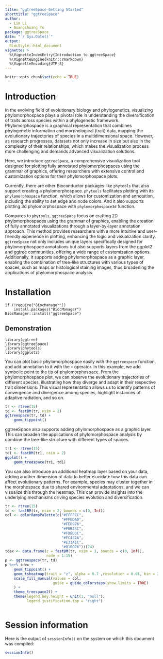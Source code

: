 ```yaml
---
title: "ggtreeSpace-Getting Started"
shorttitle: "ggtreeSpace"
author:
  - Lin Li
  - Guangchuang Yu
package: ggtreeSpace
date: "`r Sys.Date()`"
output: 
  BiocStyle::html_document
vignette: >
  %\VignetteIndexEntry{Introduction to ggtreeSpace}
  %\VignetteEngine{knitr::rmarkdown}
  %\VignetteEncoding{UTF-8}  
---
```


```r
knitr::opts_chunk$set(echo = TRUE)
```

# Introduction

In the evolving field of evolutionary biology and phylogenetics, visualizing 
phylomorphospace plays a pivotal role in understanding the diversification of 
traits across species within a phylogenetic framework. Phylomorphospace is a graphical representation that combines phylogenetic information and morphological (trait) data, mapping the evolutionary trajectories of species in a multidimensional space. However, as research progresses, datasets not only increase in size but also in the complexity of their relationships, which makes the visualization process more challenging and demands advanced visualization solutions.

Here, we introduce `ggtreeSpace`, a comprehensive visualization tool designed for plotting fully annotated phylomorphospaces using the grammar of graphics, offering researchers with extensive control and customization options for their phylomorphospace plots.

Currently, there are other Bioconductor packages like `phytools` that also support creating a phylomorphospace. `phytools` facilitates plotting with its `phylomorphospace` function, which allows for customization and annotation, including the ability to set edge and node colors. And it also supports plotting 3d phylomorphospace with `phylomorphospace3d` function.

Compares to `phytools`, `ggtreeSpace` focus on crafting 2D phylomorphospaces using the grammar of graphics, enabling the creation of fully annotated visualizations through a layer-by-layer annotation approach. This method provides researchers with a more intuitive and user-friendly experience in plotting, enhancing the logic and visualization clarity. `ggtreeSpace` not only includes unique layers specifically designed for phylomorphospace annotations but also supports layers from the ggplot2 and ggtree communities, offering a wide range of customization options. Additionally, it supports adding phylomorphospace as a graphic layer, enabling the combination of tree-like structures with various types of spaces, such as maps or histological staining images, thus broadening the applications of phylomorphospace analysis.

# Installation

```install
if (!require("BiocManager"))
    install.packages("BiocManager")
BiocManager::install("ggtreeSpace")
```

## Demonstration

```library
library(ggtree)
library(ggtreeSpace)
library(phytools)
library(ggplot2)
```

You can plot basic phylomorphospace easily with the `ggtreespace` function, and add annotation to it with the `+` operator. In this example, we add symbolic point to the tip of phylomorphospace. From the phylomorphospace plot, we can observe the evolutionary trajectories of different species, illustrating how they diverge and adapt in their respective trait dimensions. This visual representation allows us to identify patterns of convergence and divergence among species, highlight instances of adaptive radiation, and so on.

```r
tr <- rtree(15)
td <- fastBM(tr, nsim = 2)
ggtreespace(tr, td) +
    geom_tippoint()
```

ggtreeSpace also supports adding phylomorphospace as a graphic layer. This can broaden the applications of phylomorphospace analysis by combine the tree-like structure with different types of spaces.

```r
tr1 <- rtree(15)
td1 <- fastBM(tr1, nsim = 2)
ggplot() +
    geom_treespace(tr1, td1)
```

You can also introduce an additional heatmap layer based on your data, adding another dimension of data to better elucidate how this data can affect evolutionary patterns. For example, species may cluster together in the morphospace due to shared environmental adaptations, and we can visualize this through the heatmap. This can provide insights into the underlying mechanisms driving species evolution and diversification.

```r
tr <- rtree(15)
td <- fastBM(tr, nsim = 2, bounds = c(0, Inf))
col <- colorRampPalette(c("#FFFFCC", 
                          "#FFEDA0", 
                          "#FED976", 
                          "#FEB24C", 
                          "#FD8D3C", 
                          "#FC4E2A", 
                          "#E31A1C", 
                          "#B10026"))(24)
tdex <- data.frame(z = fastBM(tr, nsim = 1, bounds = c(0, Inf)),
                   node = 1:15)
p <- ggtreespace(tr, td)
p %<+% tdex +
    geom_tippoint() +
    geom_tsheatmap(trait = "z", alpha = 0.7 ,resolution = 0.01, bin = 24) +
    scale_fill_manual(values = col,
                      guide = guide_colorsteps(show.limits = TRUE)
    ) +
    theme_treespace2() +
    theme(legend.key.height = unit(1, "null"),
          legend.justification.top = "right")
  
```

# Session information

Here is the output of `sessionInfo()` on the system on which this document was compiled:

```r
sessionInfo()
```
